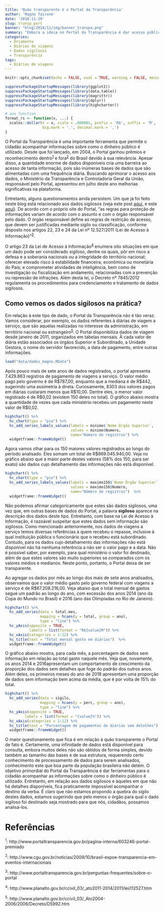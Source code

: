 ```yaml
---
title: 'Quão transparente é o Portal da Transparência'
author: 'Magno Tairone'
date: '2018-11-29'
slug: transp_port
banner: "blog/2018/11/img/banner_transpa.png"
summary: "Embora a ideia no Portal da Transparência é dar acesso público à informações de gastos do governo federal, muitos dos dados não são acessados de maneira fácil por um usuário comum."
categories:
  - Orçamento
  - Diárias de viagens
  - Dados sigilosos
  - Transparência
tags:
  - Diárias de viagens
---
```


```r
knitr::opts_chunk$set(echo = FALSE, eval = TRUE, warning = FALSE, message = FALSE)
```

```r
suppressPackageStartupMessages(library(ggplot2))
suppressPackageStartupMessages(library(data.table))
suppressPackageStartupMessages(library(magrittr))
suppressPackageStartupMessages(library(dplyr))
suppressPackageStartupMessages(library(highcharter))

# aux function
format_rs <- function(x, ...) {
  scales::dollar(x = x, scale = .000001, prefix = 'R$', suffix = 'M', 
                 big.mark = '.', decimal.mark = ',')
}
```

O Portal da Transparência é uma importante ferramenta que permite o cidadão acompanhar informações sobre como o dinheiro público é utilizado. 
Desde que foi lançado, em 2004, o Portal ganhou prêmios e reconhecimento dentro^[1](http://www.portaltransparencia.gov.br/pagina-interna/603246-portal-premiado)^ e fora^[2](http://www.cgu.gov.br/noticias/2009/10/brasil-expoe-transparencia-em-eventos-internacionais)^ do Brasil devido à sua relevância. 
Apesar disso, a quantidade enorme de dados disponíveis cria uma barreira ao acesso de tanta informação, pois são inúmeras bases de dados que são alimentadas com uma frequência diária. 
Buscando aprimorar o acesso aos dados, o Ministério da Transparência e Controladoria Geral da União, responsável pelo Portal, apresentou em julho deste ano melhorias significativas na plataforma.

Entretanto, alguns questionamentos ainda persistem. 
Um que já foi feito neste blog está relacionado aos dados sigilosos 
(veja este post [aqui](https://stats4good.github.io/veraz/post/2018/05/2018-05-25-cartao_corporativo/), 
e este [aqui](https://stats4good.github.io/veraz/post/2018/06/2018-06-15-cpgf_compras_centralizadas/)). 
De acordo com o próprio site do Portal, "as regras para proteção de informações variam de acordo com o assunto e com o órgão responsável pelo dado. 
O órgão responsável define as regras de restrição de acesso, que devem ser justificadas mediante sigilo ou classificação, conforme disposto nos artigos 22, 23 e 24 da Lei nº 12.527/2011 (Lei de Acesso à Informação)"^[3](http://www.portaltransparencia.gov.br/perguntas-frequentes/sobre-o-portal)^.

O artigo 23 da Lei de Acesso à Informação^[4](http://www.planalto.gov.br/ccivil_03/_ato2011-2014/2011/lei/l12527.htm)^ enumera oito situações em que um dado pode ser considerado sigiloso, dentre os quais, pôr em risco a defesa e a soberania nacionais ou a integridade do território nacional; 
oferecer elevado risco à estabilidade financeira, econômica ou monetária do País; 
e comprometer atividades de inteligência, bem como de investigação ou fiscalização em andamento, relacionadas com a prevenção ou repressão de infrações. 
Além desta lei, o Decreto nº 7845/2012 regulamenta os procedimentos para credenciamento e tratamento de dados sigilosos.

## Como vemos os dados sigilosos na prática?
Em relação à este tipo de dado, o Portal da Transparência não é tão veraz. 
Vamos considerar, por exemplo, os dados referentes à diárias de viagem a serviço, que são aquelas realizadas no interesse da administração, em território nacional ou estrangeiro^[5](http://www.planalto.gov.br/ccivil_03/_Ato2004-2006/2006/Decreto/D5992.htm)^. 
O Portal disponibiliza dados de viagem desde janeiro de 2011, organizados em tabelas mensais. 
À cada valor de diária estão associados os órgãos Superior e Subordinado, a Unidade Gestora, o nome do servidor favorecido, a data de pagamento, entre outras informações.

```r
load("data/dados_magno.RData")
```

Após pouco mais de sete anos de dados registrados, o portal apresenta 7.429.863 registros de pagamento de viagens a serviço. 
O valor médio pago pelo governo é de R\$787,00, enquanto que a mediana é de R\$442, sugerindo uma assimetria à direta.
Curiosamente, 8303 dos valores pagos em diárias custaram menos que R$10,00.
Dentre eles, o menor valor registrado é de R\$0,02 (existem 150 deles no total).
O gráfico abaixo mostra a quantidade de vezes que cada ministério recebeu um pagamento neste valor de R\$0,02.

```r
highchart() %>% 
  hc_chart(type = "pie") %>% 
  hc_add_series_labels_values(labels = minimo$`Nome Órgão Superior`, 
                              values = minimo$Numero, 
                              name="Número de registros") %>% 
  widgetframe::frameWidget()
``` 

Agora vamos olhar para os 150 maiores valores registrados ao longo do período analisado. 
Eles somam um total de R\$869.045.940,00. 
Veja no gráfico abaixo que a maior parte destes valores (58% dos 150, para ser exato) são dados cujo detalhamento das informações não está disponível.

```r
highchart() %>% 
  hc_chart(type = "pie") %>% 
  hc_add_series_labels_values(labels = maximo150$`Nome Órgão Superior`, 
                              values = maximo150$Numero, 
                              name="Número de registros")  %>% 
  widgetframe::frameWidget()
```

Não podemos afirmar categoricamente que estes são dados sigilosos, uma vez que, em outras bases de dados do Portal, a palavra **sigiloso** aparece na descrição dos dados deste tipo. 
Entretanto, com base na Lei de Acesso à Informação, é razoável suspeitar que estes dados sem informação são sigilosos. 
Como mencionado anteriormente, nos dados de viagens a serviço temos diversas referências à quem recebeu o repasse, inclusive à qual instituição pública o funcionário que o recebeu está subordinado. 
Contudo, para os dados cujo detalhamento das informações não está disponível não há nenhuma referência a não ser o valor pago e a data. 
Não é possível saber, por exemplo, para qual ministério o valor foi destinado, além de que estes valores são muito superiores se comparados com os valores médios e medianos.
Neste ponto, portanto, o Portal deixa de ser transparente.

Ao agregar os dados por mês ao longo dos mais de sete anos analisados, observamos que o valor médio gasto pelo governo federal com viagens a serviço é de R\$67.208.216,00.
Veja abaixo que o total mensal de gastos segue um padrão ao longo do ano, com excessão dos anos 2014 (ano da Copa do Mundo no Brasil) e 2016 (ano das Olimpíadas no Rio de Janeiro).

```r
highchart() %>%
  hc_add_series(data = total.mes, 
                mapping = hcaes(y = total, group = ano), 
                type = "line") %>% 
  hc_yAxis(opposite = TRUE,
           labels = list(format = "R${value}M")) %>% 
  hc_xAxis(categories = 1:12) %>% 
  hc_title(text = "Total mensal gasto em diárias")  %>% 
  widgetframe::frameWidget()
```

O gráfico abaixo mostra, para cada mês, a porcentagem de dados sem informação em relação ao total gasto naquele mês. 
Veja que, novamente, os anos 2014 e 2016apresentam um comportamento de crescimento da proporção dos dados sem detalhes que foge do padrão dos outros anos.
Além deles, os primeiros meses do ano de 2018 apresentam uma proporção de dados sem informação bem acima da média, que é por volta de 15% do total.


```r
highchart() %>%
  hc_add_series(data = sigilo, 
                mapping = hcaes(y = perc, group = ano), 
                type = "line") %>% 
  hc_yAxis(opposite = TRUE,
         labels = list(format = "{value}%")) %>% 
  hc_xAxis(categories = 1:12) %>% 
  hc_title(text = "Porcentagem de pagamentos de diárias sem detalhes") %>% 
  widgetframe::frameWidget()
```

O maior questionamento que fica é em relação à quão transparente o Portal de fato é. 
Certamente, uma infinidade de dados está disponível para consulta, embora muitos deles não são obtidos de forma simples, devido também ao tamanho das bases e de sua estrutura, requerendo certo conhecimento de processamento de dados para serem analisados, conhecimento este que boa parte da população brasileira não detém. 
O objetivo primordial do Portal da Transparência é dar ferramentas para o cidadão acompanhar as informações sobre como o dinheiro público é utilizado. 
Entretanto, em relação aos dados sigilosos e àqueles em que não há detalhes disponíveis, fica praticamente impossível acompanhar o destino da verba. 
É claro que não estamos propondo a quebra do sigilo destes dados, estamos sugerindo que pelo menos o órgão para qual o dado sigiloso foi destinado seja mostrado para que nós, cidadãos, possamos analisá-los.

# Referências

^1^: http://www.portaltransparencia.gov.br/pagina-interna/603246-portal-premiado

^2^: http://www.cgu.gov.br/noticias/2009/10/brasil-expoe-transparencia-em-eventos-internacionais

^3^: http://www.portaltransparencia.gov.br/perguntas-frequentes/sobre-o-portal

^4^: http://www.planalto.gov.br/ccivil_03/_ato2011-2014/2011/lei/l12527.htm

^5^: http://www.planalto.gov.br/ccivil_03/_Ato2004-2006/2006/Decreto/D5992.htm